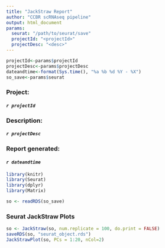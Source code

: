 ```yaml
---
title: "JackStraw Report"
author: "CCBR scRNAseq pipeline"
output: html_document
params:
  seurat: "/path/to/seurat/save"
  projectId: "<projectId>"
  projectDesc: "<desc>"
---
```



```r
projectId<-params$projectId
projectDesc<-params$projectDesc
dateandtime<-format(Sys.time(), "%a %b %d %Y - %X")
so_save<-params$seurat
```

### **Project:**
####    *`r projectId`*
### **Description:** 
####    *`r projectDesc`*
### **Report generated:** 
####    *`r dateandtime`* 

```r
library(knitr)
library(Seurat)
library(dplyr)
library(Matrix)

so <- readRDS(so_save)
```

### **Seurat JackStraw Plots**

```r
so <- JackStraw(so, num.replicate = 100, do.print = FALSE)
saveRDS(so, "seurat_object.rds")
JackStrawPlot(so, PCs = 1:20, nCol=2)
```
